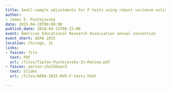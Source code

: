 ```yaml
---
title: Small-sample adjustments for F-tests using robust variance estimation in meta-regression
author:
- James E. Pustejovsky
date: 2015-04-18T00:00:00
publish_date: 2018-04-15T08:15:00
event: American Educational Research Association annual convention
event_short: AERA 2015
location: Chicago, IL
links:
- faicon: file
  text: PDF
  url: /files/Tipton-Pustejovsky-In-Review.pdf
- faicon: person-chalkboard
  text: Slides
  url: /files/AERA-2015-RVE-F-tests.html

---
```




